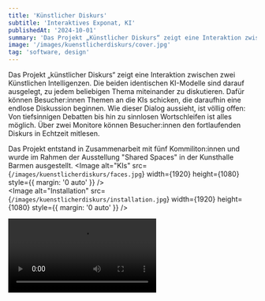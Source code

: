 ```yaml
---
title: 'Künstlicher Diskurs'
subtitle: 'Interaktives Exponat, KI'
publishedAt: '2024-10-01'
summary: 'Das Projekt „Künstlicher Diskurs“ zeigt eine Interaktion zwischen zwei Künstlichen Intelligenzen.'
image: '/images/kuenstlicherdiskurs/cover.jpg'
tag: 'software, design'
---
```

Das Projekt „künstlicher Diskurs“ zeigt eine Interaktion zwischen zwei Künstlichen Intelligenzen. Die beiden identischen KI-Modelle sind darauf ausgelegt, zu jedem beliebigen Thema miteinander zu diskutieren. Dafür können Besucher:innen Themen an die KIs schicken, die daraufhin eine endlose Diskussion beginnen. Wie dieser Dialog aussieht, ist völlig offen: Von tiefsinnigen Debatten bis hin zu sinnlosen Wortschleifen ist alles möglich. Über zwei Monitore können Besucher:innen den fortlaufenden Diskurs in Echtzeit mitlesen.

Das Projekt entstand in Zusammenarbeit mit fünf Kommiliton:innen und wurde im Rahmen der Ausstellung "Shared Spaces" in der Kunsthalle Barmen ausgestellt.
<Image
  alt="KIs"
  src={`/images/kuenstlicherdiskurs/faces.jpg`}
  width={1920}
  height={1080}
  style={{ margin: '0 auto' }}
/>
<br />
<Image
  alt="Installation"
  src={`/images/kuenstlicherdiskurs/installation.jpg`}
  width={1920}
  height={1080}
  style={{ margin: '0 auto' }}
/>
<br />

<video className="h-full w-full" controls>
      <source src="/videos/kuenstlicherdiskurs.mp4" type="video/mp4" />
      Your browser does not support the video tag.
    </video>
